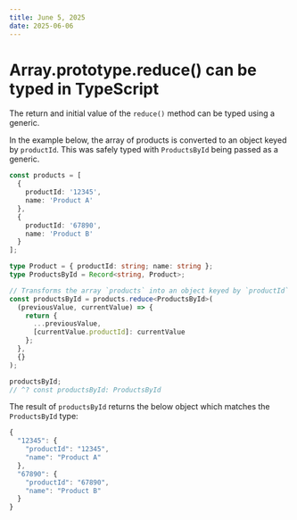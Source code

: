 ```yaml
---
title: June 5, 2025
date: 2025-06-06
---
```


# Array.prototype.reduce() can be typed in TypeScript

The return and initial value of the `reduce()` method can be typed using a generic.

In the example below, the array of products is converted to an object keyed by `productId`. This was safely typed with `ProductsById` being passed as a generic.

```ts
const products = [
  {
    productId: '12345',
    name: 'Product A'
  },
  {
    productId: '67890',
    name: 'Product B'
  }
];

type Product = { productId: string; name: string };
type ProductsById = Record<string, Product>;

// Transforms the array `products` into an object keyed by `productId`
const productsById = products.reduce<ProductsById>(
  (previousValue, currentValue) => {
    return {
      ...previousValue,
      [currentValue.productId]: currentValue
    };
  },
  {}
);

productsById;
// ^? const productsById: ProductsById
```

The result of `productsById` returns the below object which matches the `ProductsById` type:

```js
{
  "12345": {
    "productId": "12345",
    "name": "Product A"
  },
  "67890": {
    "productId": "67890",
    "name": "Product B"
  }
} 
```
